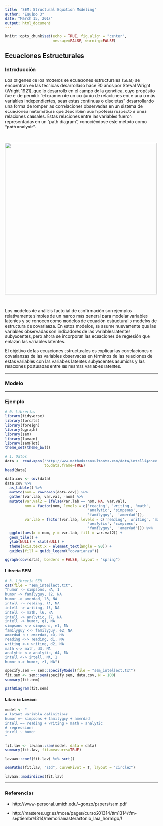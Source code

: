 ```yaml
---
title: 'SEM: Structural Equation Modeling'
author: "Equipo 3"
date: "March 15, 2017"
output: html_document
---
```


```r
knitr::opts_chunk$set(echo = TRUE, fig.align = "center", 
                      message=FALSE, warning=FALSE)
```

## Ecuaciones Estructurales


### Introducción 

Los orígenes de los modelos de ecuaciones estructurales (SEM) se encuentran en las
técnicas desarrollado hace 90 años por Stewal Wright (Wright 1921), que lo desarrollo
en el campo de la genética, cuyo propósito fue el de permitir "el examen de un conjunto
de relaciones entre una o más variables independientes, sean estas continuas o discretas" desarrollando una forma de romper las correlaciones observadas en un sistema de ecuaciones matemáticas que describían sus hipótesis respecto a unas relaciones
causales. Estas relaciones entre las variables fueron representadas en un “path
diagram”, conociéndose este método como “path analysis”.

<br>

<img src="../doc/tikz6.png" width="500px"/>

<br>

Los modelos de análisis factorial de confirmación son ejemplos relativamente simples de un marco más general para modelar variables latentes y se conocen como modelos de ecuación estructural o modelos de estructura de covarianza. En estos modelos, se asume nuevamente que las variables observadas son indicadores de las variables latentes subyacentes, pero ahora se incorporan las ecuaciones de regresión que enlazan las variables latentes.

El objetivo de las ecuaciones estructurales es explicar las correlaciones o covarianzas de las variables observadas en términos de las relaciones de estas variables con las variables latentes subyacentes asumidas y las relaciones postuladas entre las mismas variables latentes. 


---

### Modelo



---

### Ejemplo



```r
# 0. Librerías
library(tidyverse)
library(forcats)
library(foreign)
library(qgraph)
library(sem)
library(lavaan)
library(semPlot)
theme_set(theme_bw())
```

```r
# 1. Datos
data <- read.spss("http://www.methodsconsultants.com/data/intelligence.sav", 
                  to.data.frame=TRUE)
head(data)
```

```r
data.cov <- cov(data)
data.cov %>% 
  as_tibble() %>% 
  mutate(nom = rownames(data.cov)) %>% 
  gather(var.lab, var.val, -nom) %>% 
  mutate(var.val2 = ifelse(var.lab == nom, NA, var.val), 
         nom = factor(nom, levels = c('reading', 'writing', 'math', 
                                      'analytic', 'simpsons', 
                                      'familyguy',  'amerdad')),
         var.lab = factor(var.lab, levels = c('reading', 'writing', 'math', 
                                      'analytic', 'simpsons', 
                                      'familyguy',  'amerdad'))) %>% 
  ggplot(aes(x = nom, y = var.lab, fill = var.val2)) + 
  geom_tile() + 
  ylab(NULL) + xlab(NULL) +  
  theme(axis.text.x = element_text(angle = 90)) + 
  guides(fill = guide_legend("covarianza"))
```

```r
qgraph(cov(data), borders = FALSE, layout = "spring")
```


#### Librería SEM

```r
# 3. librería SEM
cat(file = "sem_intellect.txt",
"humor -> simpsons, NA, 1
humor -> familyguy, l2, NA
humor -> amerdad, l3, NA
intell -> reading, l4, NA
intell -> writing, l5, NA
intell -> math, l6, NA
intell -> analytic, l7, NA
intell -> humor, g1, NA
simpsons <-> simpsons, e1, NA
familyguy <-> familyguy, e2, NA
amerdad <-> amerdad, e3, NA
reading <-> reading, d1, NA
writing <-> writing, d2, NA
math <-> math, d3, NA
analytic <-> analytic, d4, NA
intell <-> intell, NA, 1
humor <-> humor, z1, NA")

specify.sem <- sem::specifyModel(file = "sem_intellect.txt")
fit.sem <- sem::sem(specify.sem, data.cov, N = 100)
summary(fit.sem)
```

```r
pathDiagram(fit.sem)
```




#### Librería Lavaan
```r
model <- "
# latent variable definitions
humor =~ simpsons + familyguy + amerdad
intell =~ reading + writing + math + analytic
# regressions
intell ~ humor
"

fit.lav <- lavaan::sem(model, data = data)
summary(fit.lav, fit.measures=TRUE)
```

```r
lavaan::coef(fit.lav) %>% sort()
```


```r
semPaths(fit.lav, "std", curvePivot = T, layout = "circle2")
```



```r
lavaan::modindices(fit.lav)
```




---

### Referencias
- http://www-personal.umich.edu/~gonzo/papers/sem.pdf

- http://masteres.ugr.es/moea/pages/curso201314/tfm1314/tfm-septiembre1314/memoriamasterantonio_lara_hormigo/!